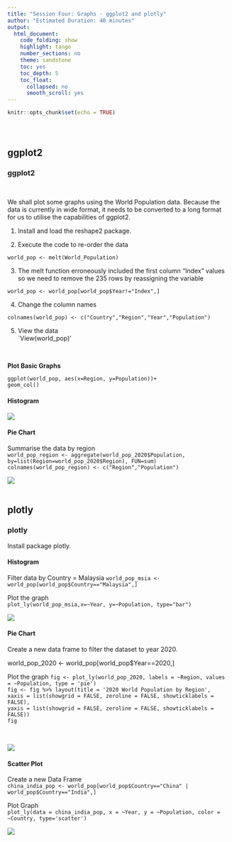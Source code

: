 ```yaml
---
title: "Session Four: Graphs - ggplot2 and plotly"
author: "Estimated Duration: 40 minutes"
output:
  html_document: 
    code_folding: show
    highlight: tango
    number_sections: no
    theme: sandstone
    toc: yes
    toc_depth: 5
    toc_float:
      collapsed: no
      smooth_scroll: yes
---
```


```r
knitr::opts_chunk$set(echo = TRUE)
```
<br>

# {.tabset}

## ggplot2

### __ggplot2__

<br>

We shall plot some graphs using the World Population data. Because the data is currently in wide format, it needs to be converted to a long format for us to utilise the capabilities of ggplot2.  

(1) Install and load the reshape2 package.  

(2) Execute the code to re-order the data  

`world_pop <- melt(World_Population)`  

(3) The melt function erroneously included the first column "Index" values so we need to remove the 235 rows by reassigning the variable  

`world_pop <- world_pop[world_pop$Year!="Index",]`  

(4) Change the column names  

`colnames(world_pop) <- c("Country","Region","Year","Population")`

(5) View the data  
`View(world_pop)'  

<br>

__Plot Basic Graphs__  

`ggplot(world_pop, aes(x=Region, y=Population))+`  
  `geom_col()`  

#### Histogram

![](/cloud/project/images/RTutorial/RTutorial_08_ggplot2_histogram.png) 
<br>

#### Pie Chart

Summarise the data by region  
`world_pop_region <- aggregate(world_pop_2020$Population, by=list(Region=world_pop_2020$Region), FUN=sum)`  
`colnames(world_pop_region) <- c("Region","Population")`  

![](/cloud/project/images/RTutorial/RTutorial_08_ggplot2_pie.png)
<br>
<br>

## plotly

### __plotly__

Install package plotly.  

#### Histogram

Filter data by Country = Malaysia
`world_pop_msia <- world_pop[world_pop$Country=="Malaysia",]` 

Plot the graph  
`plot_ly(world_pop_msia,x=~Year, y=~Population, type="bar")`  

![](/cloud/project/images/RTutorial/RTutorial_08_plotly_histogram.png)

#### Pie Chart

Create a new data frame to filter the dataset to year 2020.  

world_pop_2020 <- world_pop[world_pop$Year==2020,]  

Plot the graph
`fig <- plot_ly(world_pop_2020, labels = ~Region, values = ~Population, type = 'pie')`  
`fig <- fig %>% layout(title = '2020 World Population by Region',`  
                      `xaxis = list(showgrid = FALSE, zeroline = FALSE, showticklabels = FALSE),`  
                      `yaxis = list(showgrid = FALSE, zeroline = FALSE, showticklabels = FALSE))`  
`fig`  

<br>

![](/cloud/project/images/RTutorial/RTutorial_08_plotly_pie.png)

#### Scatter Plot

Create a new Data Frame  
`china_india_pop <- world_pop[world_pop$Country=="China" | world_pop$Country=="India",]`  

Plot Graph  
`plot_ly(data = china_india_pop, x = ~Year, y = ~Population, color = ~Country, type='scatter')`  

![](/cloud/project/images/RTutorial/RTutorial_08_plotly_scatter.png)

